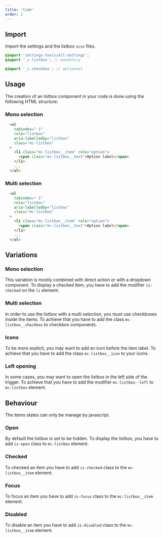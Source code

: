 ```yaml
---
title: 'Code'
order: 2
---
```


## Import

Import the settings and the listbox `scss` files.

```scss
@import 'settings-tools/all-settings';
@import '_c.listbox'; // mandatory

@import '_c.checkbox'; // optionnal
```

## Usage

The creation of an listbox component in your code is done using the following HTML structure:

### Mono selection
```HTML
  <ul
    tabindex="-1"
    role="listbox"
    aria-labelledby="listbox"
    class="mc-listbox"
  >
    <li class="mc-listbox__item" role="option">
      <span class="mc-listbox__text">Option label</span>
    </li>
    ...
  </ul>
```

### Multi selection
```HTML
  <ul
    tabindex="-1"
    role="listbox"
    aria-labelledby="listbox"
    class="mc-listbox"
  >
    <li class="mc-listbox__item" role="option">
      <span class="mc-listbox__text">Option label</span>
    </li>
    ...
  </ul>
```

## Variations

### Mono selection

This variation is mostly combined with direct action or with a dropdown component.
To display a checked item, you have to add the modifier `is-checked` on the `li` element.

<Preview path="default" />

### Multi selection

In order to use the listbox with a multi selection, you must use checkboxes inside the items. 
To achieve that you have to add the class `mc-listbox__checkbox` to checkbox components.


<Preview path="multiselect" />

### Icons 
To be more explicit, you may want to add an icon before the item label. 
To achieve that you have to add the class `mc-listbox__icon` to your icons. 

<Preview path="icons" />

### Left opening
In some cases, you may want to open the listbox in the left side of the trigger. 
To achieve that you have to add the modifier `mc-listbox--left` to `mc-listbox` element.


<Preview path="trigger" />

## Behaviour
<Highlight theme="warning">

The items states can only be manage by javascript. 

</Highlight>

### Open 

By default the listbox is set to be hidden. To display the listbox, you have to add `is-open` class to `mc-listbox` element.

### Checked 

To checked an item you have to add `is-checked` class to the `mc-listbox__item` element.

### Focus

To focus an item you have to add `is-focus` class to the `mc-listbox__item` element.

### Disabled

To disable an item you have to add `is-disabled` class to the `mc-listbox__item` element.
